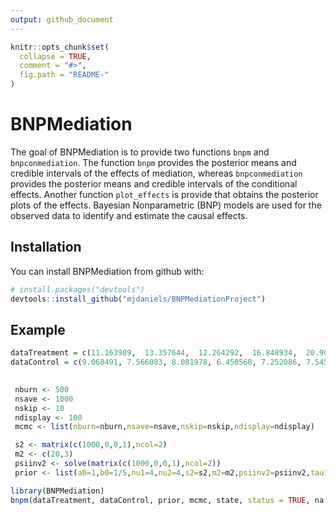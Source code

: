 ```yaml
---
output: github_document
---
```


<!-- README.md is generated from README.Rmd. Please edit that file -->

```r
knitr::opts_chunk$set(
  collapse = TRUE,
  comment = "#>",
  fig.path = "README-"
)
```

# BNPMediation

The goal of BNPMediation is to provide two functions `bnpm` and `bnpconmediation`. The function `bnpm` provides the posterior means and credible intervals of the effects of mediation, whereas `bnpconmediation` provides the posterior means and credible intervals of the conditional effects. Another function `plot_effects` is provide that obtains the posterior plots of the effects. Bayesian Nonparametric (BNP) models are used for the observed data to identify and estimate the causal effects. 
 

## Installation

You can install BNPMediation from github with:


```r
# install.packages("devtools")
devtools::install_github("mjdaniels/BNPMediationProject") 

```

## Example

```r

dataTreatment = c(11.163989,  13.357644,  12.264292,  16.848934,  20.902562,  13.037647,  10.523266, 13.869733,  16.399047,  13.249197,  11.284890,  11.450062,  10.817139,  15.245700, 9.920019,  11.573960,  10.911009,  10.489587,  10.814474,  10.479123,  11.576099, 9.527664,  19.139293,  10.419879,  11.477210, 9.974351,  11.661321,  11.107294, 10.703919,  10.229351,  14.304395,  11.966633,  12.320991,  17.905459,  9.661749, 10.385607,  20.406423,  10.777457,  9.825228,  13.691681, 9.871743,  10.500229, 10.285037,  14.930915,  13.608770,  16.167101,  13.602650,  14.786788,  10.867811, 10.512889,  11.412777,  11.982880,  8.774465,  10.481118,  9.444334,  15.367506,  9.772886,  10.974271,  9.893823,  20.102887,  11.444247,  10.500275,  9.847932,  11.732694,  11.462192,  13.380679,  12.794651,  9.678496,  17.062716,  14.091250,  9.289893,  10.719766,  10.636155,  9.798370,  10.298192,  10.618451,  10.365415,  18.189078,  15.972311,  11.072824,  12.343840,  11.811951,  10.639700,  15.114964,  11.880889,  11.335969,  11.388849,  10.878676,  10.722346,  11.307921,  9.956277,  9.213929,  10.085210,  11.800195,  10.658099,  10.718170,  11.422773,  10.623135,  11.142688,  10.719141,  12.885994,  9.060620,  13.221060,  9.687241,  12.399068,  12.719150,  10.968212,  12.011608,  11.513917,  9.541409,  11.621904,  13.197714,  11.697384,  14.032590,  12.267005,  15.554890,  11.958848 )
dataControl = c(9.060491, 7.566083, 8.081978, 6.450560, 7.252086, 7.545289, 9.019265 ,7.678507, 7.353213, 10.708195, 8.253596, 8.413139, 9.588276, 10.589635 ,8.619169, 9.088016, 7.063381, 6.403902, 8.413106, 7.254758, 7.946906,7.013008, 6.828835, 7.198124, 8.133756, 14.843925, 8.043300, 9.978774,11.630415, 6.912515, 7.354103, 6.634561, 9.672022, 9.785791, 7.490891,12.384268, 9.223109, 6.719683, 8.311750, 9.388895, 7.773400, 14.815319,20.050661, 6.417857, 10.674383, 9.293519, 14.880615, 8.090496, 7.880399, 7.181893, 7.913207, 7.086220, 10.728450, 8.687074, 6.958637, 14.135874, 7.273476, 10.325233, 7.736805, 14.173735, 7.773935, 9.227020, 8.257979 ,11.986135, 7.875595, 7.341740, 6.036009, 8.976403, 7.396193, 7.217195, 6.849920, 10.399304, 12.968451, 7.879505, 7.816833, 7.270345, 7.299595,10.799175, 6.471268, 6.234942, 8.203609, 6.411400, 10.768465, 8.162683, 7.262786, 8.473937, 9.886522, 7.018580, 6.836707, 7.283106, 7.344599, 8.686345, 9.547393, 10.468727, 14.321967, 7.183868, 10.743336, 6.865275, 7.725663, 7.168826, 9.654838, 14.515487, 9.493838, 12.502887, 9.970782, 7.366840, 8.856238, 7.529891, 15.989223, 7.827295, 7.505671, 7.966335, 8.062032, 6.708697, 10.414558, 10.033180, 7.512152, 10.476679, 9.338416, 6.898800, 7.380856, 10.896545, 9.672738 )

  
 nburn <- 500
 nsave <- 1000
 nskip <- 10
 ndisplay <- 100
 mcmc <- list(nburn=nburn,nsave=nsave,nskip=nskip,ndisplay=ndisplay)

 s2 <- matrix(c(1000,0,0,1),ncol=2)
 m2 <- c(20,3)
 psiinv2 <- solve(matrix(c(1000,0,0,1),ncol=2))
 prior <- list(a0=1,b0=1/5,nu1=4,nu2=4,s2=s2,m2=m2,psiinv2=psiinv2,tau1=0.01,tau2=0.01)

library(BNPMediation)
bnpm(dataTreatment, dataControl, prior, mcmc, state, status = TRUE, na.action, q = 2, NN = 10, n1 = 10, n0 = 10, extra.thin = 0, seed= 12345)



```






